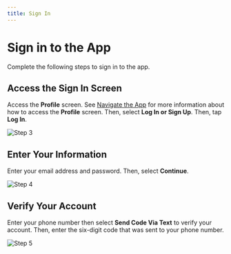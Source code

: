 ```yaml
---
title: Sign In
---
```



# Sign in to the App

Complete the following steps to sign in to the app.

<Steps>

## Access the Sign In Screen

Access the **Profile** screen. See [Navigate the App](/navigate-the-app) for more information about how to access the **Profile** screen. Then, select **Log In or Sign Up**. Then, tap **Log In**.

![Step 3](/images/AXS/sign_in/sign_in_step_3.jpg)

## Enter Your Information

Enter your email address and password. Then, select **Continue**.

![Step 4](/images/AXS/sign_in/sign_in_step_4.jpg)

## Verify Your Account

Enter your phone number then select **Send Code Via Text** to verify your account. Then, enter the six-digit code that was sent to your phone number.

![Step 5](/images/AXS/sign_in/sign_in_step_5.jpg)
</Steps>